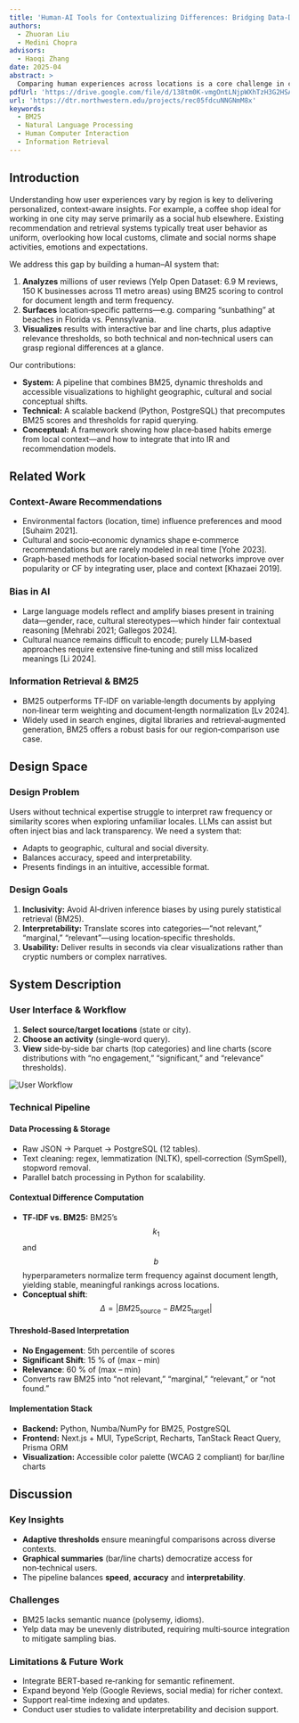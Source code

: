 ```yaml
---
title: 'Human-AI Tools for Contextualizing Differences: Bridging Data-Driven Insights with Real-World Interpretability'
authors:
  - Zhuoran Liu
  - Medini Chopra
advisors:
  - Haoqi Zhang
date: 2025-04
abstract: >
  Comparing human experiences across locations is a core challenge in computational social science, HCI, and information retrieval. Although Yelp reviews provide abundant data, TF‑IDF’s document‑length bias, coarse category granularity, and ranking inconsistencies impede reliable cross‑location insights. We introduce a human–AI system that applies BM25 scoring with a threshold‑based relevance model to adjust term weights and surface conceptual shifts. Interactive visualizations make results accessible to both technical and non‑technical audiences. Evaluated on cross‑location review datasets, our approach delivers robust rankings and accurate detection of contextual differences, advancing human‑centered AI, scalable comparative analytics, and interpretability in information retrieval.
pdfUrl: 'https://drive.google.com/file/d/138tm0K-vmgOntLNjpWXhTzH3G2HSA0oJ/view?usp=sharing'
url: 'https://dtr.northwestern.edu/projects/rec05fdcuNNGNmM8x'
keywords:
  - BM25
  - Natural Language Processing
  - Human Computer Interaction
  - Information Retrieval
---
```


## Introduction

Understanding how user experiences vary by region is key to delivering personalized, context‑aware insights. For example, a coffee shop ideal for working in one city may serve primarily as a social hub elsewhere. Existing recommendation and retrieval systems typically treat user behavior as uniform, overlooking how local customs, climate and social norms shape activities, emotions and expectations.

We address this gap by building a human–AI system that:

1. **Analyzes** millions of user reviews (Yelp Open Dataset: 6.9 M reviews, 150 K businesses across 11 metro areas) using BM25 scoring to control for document length and term frequency.
2. **Surfaces** location‑specific patterns—e.g. comparing “sunbathing” at beaches in Florida vs. Pennsylvania.
3. **Visualizes** results with interactive bar and line charts, plus adaptive relevance thresholds, so both technical and non‑technical users can grasp regional differences at a glance.

Our contributions:

- **System:** A pipeline that combines BM25, dynamic thresholds and accessible visualizations to highlight geographic, cultural and social conceptual shifts.
- **Technical:** A scalable backend (Python, PostgreSQL) that precomputes BM25 scores and thresholds for rapid querying.
- **Conceptual:** A framework showing how place‑based habits emerge from local context—and how to integrate that into IR and recommendation models.

## Related Work

### Context‑Aware Recommendations

- Environmental factors (location, time) influence preferences and mood [Suhaim 2021].
- Cultural and socio‑economic dynamics shape e‑commerce recommendations but are rarely modeled in real time [Yohe 2023].
- Graph‑based methods for location‑based social networks improve over popularity or CF by integrating user, place and context [Khazaei 2019].

### Bias in AI

- Large language models reflect and amplify biases present in training data—gender, race, cultural stereotypes—which hinder fair contextual reasoning [Mehrabi 2021; Gallegos 2024].
- Cultural nuance remains difficult to encode; purely LLM‑based approaches require extensive fine‑tuning and still miss localized meanings [Li 2024].

### Information Retrieval & BM25

- BM25 outperforms TF‑IDF on variable‐length documents by applying non‑linear term weighting and document‑length normalization [Lv 2024].
- Widely used in search engines, digital libraries and retrieval‑augmented generation, BM25 offers a robust basis for our region‑comparison use case.

## Design Space

### Design Problem

Users without technical expertise struggle to interpret raw frequency or similarity scores when exploring unfamiliar locales. LLMs can assist but often inject bias and lack transparency. We need a system that:

- Adapts to geographic, cultural and social diversity.
- Balances accuracy, speed and interpretability.
- Presents findings in an intuitive, accessible format.

### Design Goals

1. **Inclusivity:** Avoid AI‑driven inference biases by using purely statistical retrieval (BM25).
2. **Interpretability:** Translate scores into categories—“not relevant,” “marginal,” “relevant”—using location‑specific thresholds.
3. **Usability:** Deliver results in seconds via clear visualizations rather than cryptic numbers or complex narratives.

## System Description

### User Interface & Workflow

1. **Select source/target locations** (state or city).
2. **Choose an activity** (single‑word query).
3. **View** side‑by‑side bar charts (top categories) and line charts (score distributions with “no engagement,” “significant,” and “relevance” thresholds).

![User Workflow](/images/research/account-difference-user-workflow.jpg)

### Technical Pipeline

#### Data Processing & Storage

- Raw JSON → Parquet → PostgreSQL (12 tables).
- Text cleaning: regex, lemmatization (NLTK), spell‑correction (SymSpell), stopword removal.
- Parallel batch processing in Python for scalability.

#### Contextual Difference Computation

- **TF‑IDF vs. BM25:** BM25’s $$k_1$$ and $$b$$ hyperparameters normalize term frequency against document length, yielding stable, meaningful rankings across locations.
- **Conceptual shift**: $$\Delta = |BM25_{\text{source}} - BM25_{\text{target}}|$$

#### Threshold‑Based Interpretation

- **No Engagement**: 5th percentile of scores
- **Significant Shift**: 15 % of (max – min)
- **Relevance**: 60 % of (max – min)
- Converts raw BM25 into “not relevant,” “marginal,” “relevant,” or “not found.”

#### Implementation Stack

- **Backend:** Python, Numba/NumPy for BM25, PostgreSQL
- **Frontend:** Next.js + MUI, TypeScript, Recharts, TanStack React Query, Prisma ORM
- **Visualization:** Accessible color palette (WCAG 2 compliant) for bar/line charts

## Discussion

### Key Insights

- **Adaptive thresholds** ensure meaningful comparisons across diverse contexts.
- **Graphical summaries** (bar/line charts) democratize access for non‑technical users.
- The pipeline balances **speed**, **accuracy** and **interpretability**.

### Challenges

- BM25 lacks semantic nuance (polysemy, idioms).
- Yelp data may be unevenly distributed, requiring multi‑source integration to mitigate sampling bias.

### Limitations & Future Work

- Integrate BERT‑based re‑ranking for semantic refinement.
- Expand beyond Yelp (Google Reviews, social media) for richer context.
- Support real‑time indexing and updates.
- Conduct user studies to validate interpretability and decision support.
